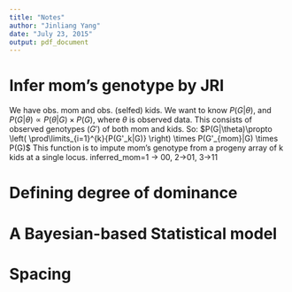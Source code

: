 ```yaml
---
title: "Notes"
author: "Jinliang Yang"
date: "July 23, 2015"
output: pdf_document
---
```


# Infer mom's genotype by JRI

We have obs. mom and obs. (selfed) kids.  We want to know $P(G|\theta)$, and $P(G|\theta) \propto P(\theta|G) \times P(G)$, 
where $\theta$ is observed data.  This consists of observed genotypes ($G'$) of both mom and kids. So:
$P(G|\theta)\propto \left( \prod\limits_{i=1}^{k}{P(G'_k|G)} \right) \times P(G'_{mom}|G) \times P(G)$
This function is to impute mom's genotype from a progeny array of k kids at a single locus.
inferred_mom=1 -> 00, 2->01, 3->11

# Defining degree of dominance
\begin{align*}
k = \dfrac{\text{Dominant\:Effect}\:(d)}{\text{Additive\:Effect}\:(a)}
\end{align*}

# A Bayesian-based Statistical model

\begin{align*}
Y_i = u + \sum_{j=1}^{n} a_j X_{ij} + e_i
\end{align*}

# Spacing
\begin{align*}
f(x) =& x^2\! +3x\! +2 \\
f(x) =& x^2+3x+2 \\
f(x) =& x^2\, +3x\, +2 \\
f(x) =& x^2\: +3x\: +2 \\
f(x) =& x^2\; +3x\; +2 \\
f(x) =& x^2\ +3x\ +2 \\
f(x) =& x^2\quad +3x\quad +2 \\
f(x) =& x^2\qquad +3x\qquad +2
\end{align*}


